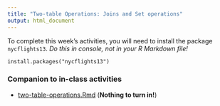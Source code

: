 ```yaml
---
title: "Two-table Operations: Joins and Set operations"
output: html_document
---
```


To complete this week's activities, you will need to install the package `nycflights13`. _Do this in console, not in your R Markdown file!_

```
install.packages("nycflights13")
```


### Companion to in-class activities

- [<i class="fab fa-markdown fa-lg"></i> two-table-operations.Rmd](/livecode/joins/two-table-operations.Rmd) (**Nothing to turn in!**)


